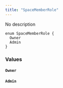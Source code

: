 ```yaml
---
title: "SpaceMemberRole"
---
```


No description

```
enum SpaceMemberRole {
  Owner
  Admin
}

```

### Values[](#values "Direct link to heading")

#### `Owner`[](#owner "Direct link to heading")

#### `Admin`[](#admin "Direct link to heading")